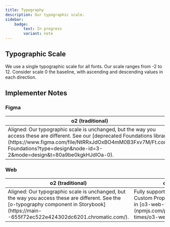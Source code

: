 ```yaml
---
title: Typography
description: Our typographic scale.
sidebar:
    badge:
        text: In progress
        variant: note
---
```



## Typographic Scale

We use a single typographic scale for all fonts. Our scale ranges from -2 to 12. Consider scale 0 the baseline, with ascending and descending values in each direction.

<TypeScale brand="core" />

## Implementer Notes

### Figma

<table>
    <thead>
        <tr>
            <th width="50%">o2 (traditional)</th>
            <th width="50%">o3 (new)</th>
        </tr>
    </thead>
    <tbody>
        <tr>
            <td>Aligned: Our typographic scale is unchanged, but the way you access these are different. See our [deprecated Foundations library](https://www.figma.com/file/NtRRxJdOxBO4mM0B3Fxv7M/Ft.com-Foundations?type=design&node-id=3-2&mode=design&t=80a9be0kgkHJdIOa-0). </td>
            <td>Fully supported: The above Figma Variables are available for [your brand's Figma library](https://www.figma.com/files/938480807921629744/team/1237702133754424766).</td>
        </tr>
    </tbody>
</table>

### Web

<table>
    <thead>
        <tr>
            <th width="50%">o2 (traditional)</th>
            <th width="50%">o3 (new)</th>
        </tr>
    </thead>
    <tbody>
        <tr>
            <td>Aligned: Our typographic scale is unchanged, but the way you access these are different. See the [o-typography component in Storybook](https://main--655f72ec522e424302dc6201.chromatic.com/).</td>
            <td>Fully supported: The above CSS Custom Properties are available in [o3-web-token](npmjs.com/package/@financial-times/o3-web-token/).</td>
        </tr>
    </tbody>
</table>
